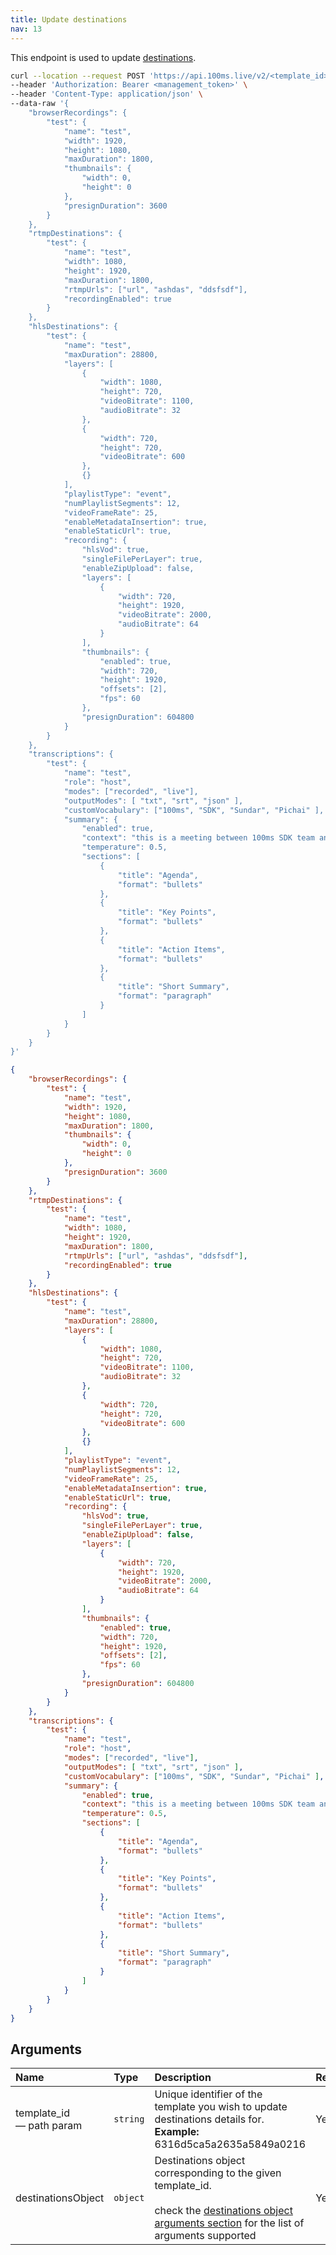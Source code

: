```yaml
---
title: Update destinations
nav: 13
---
```


This endpoint is used to update [destinations](/server-side/v2/policy/create-template-via-api#destinations-object).

<PostRequest title="https://api.100ms.live/v2/templates/<template_id>/destinations" />

<Request id="req-0">

```bash
curl --location --request POST 'https://api.100ms.live/v2/<template_id>/destinations' \
--header 'Authorization: Bearer <management_token>' \
--header 'Content-Type: application/json' \
--data-raw '{
    "browserRecordings": {
        "test": {
            "name": "test",
            "width": 1920,
            "height": 1080,
            "maxDuration": 1800,
            "thumbnails": {
                "width": 0,
                "height": 0
            },
            "presignDuration": 3600
        }
    },
    "rtmpDestinations": {
        "test": {
            "name": "test",
            "width": 1080,
            "height": 1920,
            "maxDuration": 1800,
            "rtmpUrls": ["url", "ashdas", "ddsfsdf"],
            "recordingEnabled": true
        }
    },
    "hlsDestinations": {
        "test": {
            "name": "test",
            "maxDuration": 28800,
            "layers": [
                {
                    "width": 1080,
                    "height": 720,
                    "videoBitrate": 1100,
                    "audioBitrate": 32
                },
                {
                    "width": 720,
                    "height": 720,
                    "videoBitrate": 600
                },
                {}
            ],
            "playlistType": "event",
            "numPlaylistSegments": 12,
            "videoFrameRate": 25,
            "enableMetadataInsertion": true,
            "enableStaticUrl": true,
            "recording": {
                "hlsVod": true,
                "singleFilePerLayer": true,
                "enableZipUpload": false,
                "layers": [
                    {
                        "width": 720,
                        "height": 1920,
                        "videoBitrate": 2000,
                        "audioBitrate": 64
                    }
                ],
                "thumbnails": {
                    "enabled": true,
                    "width": 720,
                    "height": 1920,
                    "offsets": [2],
                    "fps": 60
                },
                "presignDuration": 604800
            }
        }
    },
    "transcriptions": {
        "test": {
            "name": "test",
            "role": "host",
            "modes": ["recorded", "live"],
            "outputModes": [ "txt", "srt", "json" ],
            "customVocabulary": ["100ms", "SDK", "Sundar", "Pichai" ],
            "summary": {
                "enabled": true,
                "context": "this is a meeting between 100ms SDK team and a user representative",
                "temperature": 0.5,
                "sections": [
                    {
                        "title": "Agenda",
                        "format": "bullets"
                    },
                    {
                        "title": "Key Points",
                        "format": "bullets"
                    },
                    {
                        "title": "Action Items",
                        "format": "bullets"
                    },
                    {
                        "title": "Short Summary",
                        "format": "paragraph"
                    }
                ]
            }
        }
    }
}'
```

</Request>

<ResponseBox id="res-0" status="200 OK">

```json
{
    "browserRecordings": {
        "test": {
            "name": "test",
            "width": 1920,
            "height": 1080,
            "maxDuration": 1800,
            "thumbnails": {
                "width": 0,
                "height": 0
            },
            "presignDuration": 3600
        }
    },
    "rtmpDestinations": {
        "test": {
            "name": "test",
            "width": 1080,
            "height": 1920,
            "maxDuration": 1800,
            "rtmpUrls": ["url", "ashdas", "ddsfsdf"],
            "recordingEnabled": true
        }
    },
    "hlsDestinations": {
        "test": {
            "name": "test",
            "maxDuration": 28800,
            "layers": [
                {
                    "width": 1080,
                    "height": 720,
                    "videoBitrate": 1100,
                    "audioBitrate": 32
                },
                {
                    "width": 720,
                    "height": 720,
                    "videoBitrate": 600
                },
                {}
            ],
            "playlistType": "event",
            "numPlaylistSegments": 12,
            "videoFrameRate": 25,
            "enableMetadataInsertion": true,
            "enableStaticUrl": true,
            "recording": {
                "hlsVod": true,
                "singleFilePerLayer": true,
                "enableZipUpload": false,
                "layers": [
                    {
                        "width": 720,
                        "height": 1920,
                        "videoBitrate": 2000,
                        "audioBitrate": 64
                    }
                ],
                "thumbnails": {
                    "enabled": true,
                    "width": 720,
                    "height": 1920,
                    "offsets": [2],
                    "fps": 60
                },
                "presignDuration": 604800
            }
        }
    },
    "transcriptions": {
        "test": {
            "name": "test",
            "role": "host",
            "modes": ["recorded", "live"],
            "outputModes": [ "txt", "srt", "json" ],
            "customVocabulary": ["100ms", "SDK", "Sundar", "Pichai" ],
            "summary": {
                "enabled": true,
                "context": "this is a meeting between 100ms SDK team and a user representative",
                "temperature": 0.5,
                "sections": [
                    {
                        "title": "Agenda",
                        "format": "bullets"
                    },
                    {
                        "title": "Key Points",
                        "format": "bullets"
                    },
                    {
                        "title": "Action Items",
                        "format": "bullets"
                    },
                    {
                        "title": "Short Summary",
                        "format": "paragraph"
                    }
                ]
            }
        }
    }
}
```

</ResponseBox>

## Arguments

| Name                           | Type     | Description                                                                                                                                                                                                                     | Required |
| :----------------------------- | :------- | :------------------------------------------------------------------------------------------------------------------------------------------------------------------------------------------------------------------------------ | :------- |
| template_id <br/> — path param | `string` | Unique identifier of the template you wish to update destinations details for. <br/> **Example:** 6316d5ca5a2635a5849a0216                                                                                                      | Yes      |
| destinationsObject <br/>       | `object` | Destinations object corresponding to the given template_id. <br/><br/>check the [destinations object arguments section](/server-side/v2/policy/create-template-via-api#destinations-object) for the list of arguments supported | Yes      |
